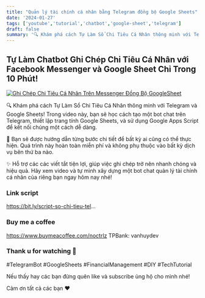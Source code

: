 ```yaml
---
title: "Quản lý tài chính cá nhân bằng Telegram đồng bộ Google Sheets"
date: '2024-01-27'
tags: ['youtube','tutorial','chatbot','google-sheet','telegram']
draft: false
summary: '🔍 Khám phá cách Tự Làm Sổ Chi Tiêu Cá Nhân thông minh với Telegram và Google Sheets! Trong video này, bạn sẽ học cách tạo một bot chat trên Telegram, thiết lập trang tính Google Sheets, và sử dụng Google Apps Script để kết nối chúng một cách dễ dàng.'
---
```


## Tự Làm Chatbot Ghi Chép Chi Tiêu Cá Nhân với Facebook Messenger và Google Sheet Chỉ Trong 10 Phút!

[![Ghi Chép Chi Tiêu Cá Nhân Trên Messenger Đồng Bộ GoogleSheet](https://img.youtube.com/vi/9aYwfsHWmSU/0.jpg)](https://www.youtube.com/watch?v=9aYwfsHWmSU)

🔍 Khám phá cách Tự Làm Sổ Chi Tiêu Cá Nhân thông minh với Telegram và Google Sheets! Trong video này, bạn sẽ học cách tạo một bot chat trên Telegram, thiết lập trang tính Google Sheets, và sử dụng Google Apps Script để kết nối chúng một cách dễ dàng.

🚀 Bạn sẽ được hướng dẫn từng bước chi tiết để bất kỳ ai cũng có thể thực hiện. Quá trình này hoàn toàn miễn phí và không phụ thuộc vào bất kỳ dịch vụ bên thứ ba nào.

✨ Hỗ trợ các các viết tắt tiện lợi, giúp việc ghi chép trở nên nhanh chóng và hiệu quả. Hãy xem video và tự mình xây dựng một bot chat quản lý tài chính cá nhân của riêng bạn ngay hôm nay nhé!

### Link script
https://bit.ly/script-so-chi-tieu-tel...

### Buy me a coffee

https://www.buymeacoffee.com/noctrlz
TPBank: vanhuydev

### Thank u for watching 🤗

#TelegramBot #GoogleSheets #FinancialManagement #DIY #TechTutorial

Nếu thấy hay các bạn đừng quên like và subscribe ủng hộ cho mình nhé!

Cảm ơn tất cả các bạn ❤️
